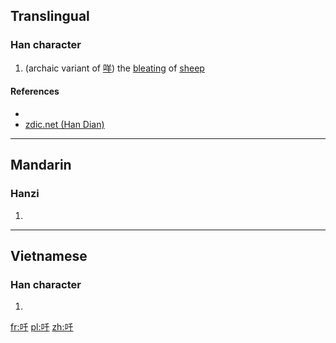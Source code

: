 ==Translingual==

===Han character===
{{Han char|rn=30|rad=口|as=03|sn=6|four=|canj=口竹十 (RHJ)|ids=⿰[[口]][[千]]}}

# (archaic variant of [[咩]]) the [[bleating]] of [[sheep]]

====References====
* {{Han ref|kx=0174.130|dkj=03274|dj=0387.050|hdz=10579.030|uh=5400|ud=21504}}
*[http://www.zdic.net/z/16/js/5400.htm zdic.net (Han Dian)]

----

==Mandarin==

===Hanzi===
{{cmn-hanzi|pin=[[miē]] ([[mie1]])|wg=mieh<sup>1</sup>}}

# {{defn|lang=cmn|sort=口03}}

----

==Vietnamese==

===Han character===
{{vi-hantu|[[xiên]]|rs=口03}}

# {{defn|lang=vi|sort=口03}}

[[fr:吀]]
[[pl:吀]]
[[zh:吀]]